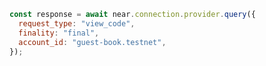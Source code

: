 ```js
const response = await near.connection.provider.query({
  request_type: "view_code",
  finality: "final",
  account_id: "guest-book.testnet",
});
```
